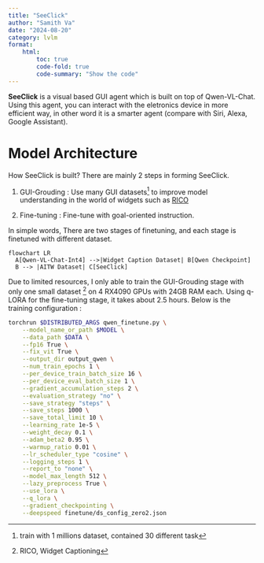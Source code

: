 ```yaml
---
title: "SeeClick"
author: "Samith Va"
date: "2024-08-20"
category: lvlm
format:
    html:
        toc: true 
        code-fold: true
        code-summary: "Show the code"
---
```


**SeeClick** is a visual based GUI agent which is built on top of Qwen-VL-Chat. Using this agent, you can interact with the eletronics device in more efficient way, in other word it is a smarter agent (compare with Siri, Alexa, Google Assistant).  

# Model Architecture

How SeeClick is built? There are mainly 2 steps in forming SeeClick.

1. GUI-Grouding : Use many GUI datasets^[train with 1 millions dataset, contained 30 different task] to improve model understanding in the world of widgets such as [RICO](http://www.interactionmining.org/rico.html)

2. Fine-tuning : Fine-tune with goal-oriented instruction.

In simple words, There are two stages of finetuning, and each stage is finetuned with different dataset.
```mermaid
flowchart LR
  A[Qwen-VL-Chat-Int4] -->|Widget Caption Dataset| B[Qwen Checkpoint]
  B --> |AITW Dataset| C[SeeClick]
```

Due to limited resources, I only able to train the GUI-Grouding stage with only one small dataset ^[RICO, Widget Captioning] on 4 RX4090 GPUs with 24GB RAM each. Using q-LORA for the fine-tuning stage, it takes about 2.5 hours. Below is the training configuration :

```bash
torchrun $DISTRIBUTED_ARGS qwen_finetune.py \
    --model_name_or_path $MODEL \
    --data_path $DATA \
    --fp16 True \
    --fix_vit True \
    --output_dir output_qwen \
    --num_train_epochs 1 \
    --per_device_train_batch_size 16 \
    --per_device_eval_batch_size 1 \
    --gradient_accumulation_steps 2 \
    --evaluation_strategy "no" \
    --save_strategy "steps" \
    --save_steps 1000 \
    --save_total_limit 10 \
    --learning_rate 1e-5 \
    --weight_decay 0.1 \
    --adam_beta2 0.95 \
    --warmup_ratio 0.01 \
    --lr_scheduler_type "cosine" \
    --logging_steps 1 \
    --report_to "none" \
    --model_max_length 512 \
    --lazy_preprocess True \
    --use_lora \
    --q_lora \
    --gradient_checkpointing \
    --deepspeed finetune/ds_config_zero2.json

```



